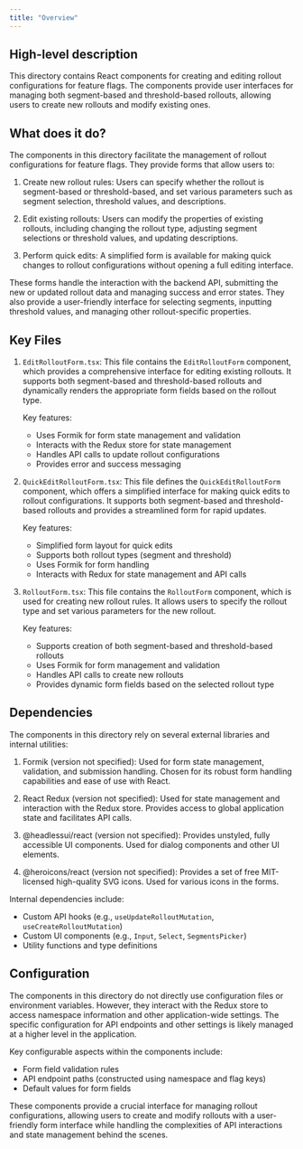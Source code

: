 ```yaml
---
title: "Overview"
---
```


## High-level description
This directory contains React components for creating and editing rollout configurations for feature flags. The components provide user interfaces for managing both segment-based and threshold-based rollouts, allowing users to create new rollouts and modify existing ones.

## What does it do?
The components in this directory facilitate the management of rollout configurations for feature flags. They provide forms that allow users to:

1. Create new rollout rules: Users can specify whether the rollout is segment-based or threshold-based, and set various parameters such as segment selection, threshold values, and descriptions.

2. Edit existing rollouts: Users can modify the properties of existing rollouts, including changing the rollout type, adjusting segment selections or threshold values, and updating descriptions.

3. Perform quick edits: A simplified form is available for making quick changes to rollout configurations without opening a full editing interface.

These forms handle the interaction with the backend API, submitting the new or updated rollout data and managing success and error states. They also provide a user-friendly interface for selecting segments, inputting threshold values, and managing other rollout-specific properties.

## Key Files

1. `EditRolloutForm.tsx`:
   This file contains the `EditRolloutForm` component, which provides a comprehensive interface for editing existing rollouts. It supports both segment-based and threshold-based rollouts and dynamically renders the appropriate form fields based on the rollout type.

   Key features:
   - Uses Formik for form state management and validation
   - Interacts with the Redux store for state management
   - Handles API calls to update rollout configurations
   - Provides error and success messaging

2. `QuickEditRolloutForm.tsx`:
   This file defines the `QuickEditRolloutForm` component, which offers a simplified interface for making quick edits to rollout configurations. It supports both segment-based and threshold-based rollouts and provides a streamlined form for rapid updates.

   Key features:
   - Simplified form layout for quick edits
   - Supports both rollout types (segment and threshold)
   - Uses Formik for form handling
   - Interacts with Redux for state management and API calls

3. `RolloutForm.tsx`:
   This file contains the `RolloutForm` component, which is used for creating new rollout rules. It allows users to specify the rollout type and set various parameters for the new rollout.

   Key features:
   - Supports creation of both segment-based and threshold-based rollouts
   - Uses Formik for form management and validation
   - Handles API calls to create new rollouts
   - Provides dynamic form fields based on the selected rollout type

## Dependencies
The components in this directory rely on several external libraries and internal utilities:

1. Formik (version not specified):
   Used for form state management, validation, and submission handling. Chosen for its robust form handling capabilities and ease of use with React.

2. React Redux (version not specified):
   Used for state management and interaction with the Redux store. Provides access to global application state and facilitates API calls.

3. @headlessui/react (version not specified):
   Provides unstyled, fully accessible UI components. Used for dialog components and other UI elements.

4. @heroicons/react (version not specified):
   Provides a set of free MIT-licensed high-quality SVG icons. Used for various icons in the forms.

Internal dependencies include:
- Custom API hooks (e.g., `useUpdateRolloutMutation`, `useCreateRolloutMutation`)
- Custom UI components (e.g., `Input`, `Select`, `SegmentsPicker`)
- Utility functions and type definitions

## Configuration
The components in this directory do not directly use configuration files or environment variables. However, they interact with the Redux store to access namespace information and other application-wide settings. The specific configuration for API endpoints and other settings is likely managed at a higher level in the application.

Key configurable aspects within the components include:
- Form field validation rules
- API endpoint paths (constructed using namespace and flag keys)
- Default values for form fields

These components provide a crucial interface for managing rollout configurations, allowing users to create and modify rollouts with a user-friendly form interface while handling the complexities of API interactions and state management behind the scenes.